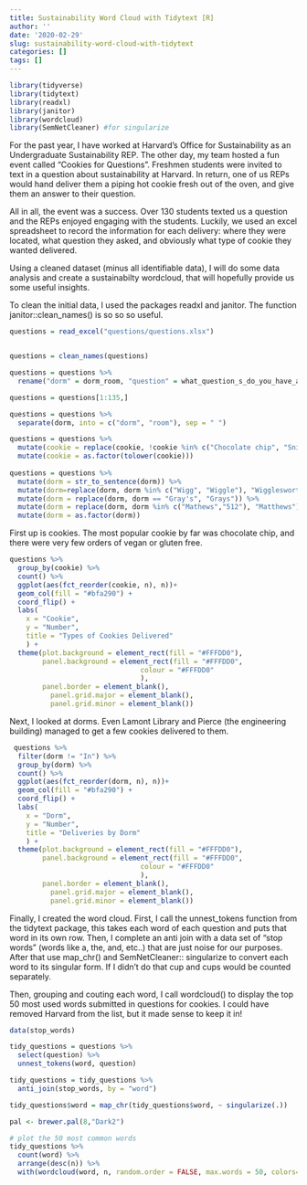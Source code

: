 ```yaml
---
title: Sustainability Word Cloud with Tidytext [R]
author: ''
date: '2020-02-29'
slug: sustainability-word-cloud-with-tidytext
categories: []
tags: []
---
```

```r
library(tidyverse)
library(tidytext)
library(readxl)
library(janitor)
library(wordcloud)
library(SemNetCleaner) #for singularize
```

For the past year, I have worked at Harvard's Office for Sustainability as an Undergraduate Sustainability REP. The other day, my team hosted a fun event called "Cookies for Questions". Freshmen students were invited to text in a question about sustainability at Harvard. In return, one of us REPs would hand deliver them a piping hot cookie fresh out of the oven, and give them an answer to their question. 

All in all, the event was a success. Over 130 students texted us a question and the REPs enjoyed engaging with the students. Luckily, we used an excel spreadsheet to record the information for each delivery: where they were located, what question they asked, and obviously what type of cookie they wanted delivered. 

Using a cleaned dataset (minus all identifiable data), I will do some data analysis and create a sustainabilty wordcloud, that will hopefully provide us some useful insights. 

To clean the initial data, I used the packages readxl and janitor. The function janitor::clean_names() is so so so useful. 


```r
questions = read_excel("questions/questions.xlsx")


questions = clean_names(questions)

questions = questions %>% 
  rename("dorm" = dorm_room, "question" = what_question_s_do_you_have_about_sustainability_at_harvard, "cookie" = what_kind_of_cookie_would_you_like_to_order)

questions = questions[1:135,]

questions = questions %>% 
  separate(dorm, into = c("dorm", "room"), sep = " ")

questions = questions %>% 
  mutate(cookie = replace(cookie, !cookie %in% c("Chocolate chip", "Snickerdoodle"), "vegan or gf")) %>% 
  mutate(cookie = as.factor(tolower(cookie)))
  
questions = questions %>% 
  mutate(dorm = str_to_sentence(dorm)) %>% 
  mutate(dorm=replace(dorm, dorm %in% c("Wigg", "Wiggle"), "Wigglesworth")) %>%
  mutate(dorm = replace(dorm, dorm == "Gray's", "Grays")) %>% 
  mutate(dorm = replace(dorm, dorm %in% c("Mathews","512"), "Matthews")) %>% 
  mutate(dorm = as.factor(dorm))

```



First up is cookies. The most popular cookie by far was chocolate chip, and there were very few orders of vegan or gluten free. 

```r
questions %>% 
  group_by(cookie) %>% 
  count() %>% 
  ggplot(aes(fct_reorder(cookie, n), n))+
  geom_col(fill = "#bfa290") +
  coord_flip() +
  labs( 
    x = "Cookie", 
    y = "Number", 
    title = "Types of Cookies Delivered"
    ) +
  theme(plot.background = element_rect(fill = "#FFFDD0"),
        panel.background = element_rect(fill = "#FFFDD0",
                                colour = "#FFFDD0"
                                ),
        panel.border = element_blank(),
          panel.grid.major = element_blank(),
          panel.grid.minor = element_blank())

```

Next, I looked at dorms. Even Lamont Library and Pierce (the engineering building) managed to get a few cookies delivered to them. 

```r
 questions %>% 
  filter(dorm != "In") %>% 
  group_by(dorm) %>% 
  count() %>% 
  ggplot(aes(fct_reorder(dorm, n), n))+
  geom_col(fill = "#bfa290") +
  coord_flip() +
  labs( 
    x = "Dorm", 
    y = "Number", 
    title = "Deliveries by Dorm"
    ) +
  theme(plot.background = element_rect(fill = "#FFFDD0"),
        panel.background = element_rect(fill = "#FFFDD0",
                                colour = "#FFFDD0"
                                ),
        panel.border = element_blank(),
          panel.grid.major = element_blank(),
          panel.grid.minor = element_blank())

```



Finally, I created the word cloud. First, I call the unnest_tokens function from the tidytext package, this takes each word of each question and puts that word in its own row. Then, I complete an anti join with a data set of "stop words" (words like a, the, and, etc..) that are just noise for our purposes. After that use map_chr() and SemNetCleaner:: singularize to convert each word to its singular form. If I didn't do that cup and cups would be counted separately. 


Then, grouping and couting each word, I call wordcloud() to display the top 50 most used words submitted in questions for cookies. I could have removed Harvard from the list, but it made sense to keep it in! 

```r
data(stop_words)

tidy_questions = questions %>% 
  select(question) %>% 
  unnest_tokens(word, question) 

tidy_questions = tidy_questions %>% 
  anti_join(stop_words, by = "word")

tidy_questions$word = map_chr(tidy_questions$word, ~ singularize(.))

pal <- brewer.pal(8,"Dark2")

# plot the 50 most common words
tidy_questions %>% 
  count(word) %>% 
  arrange(desc(n)) %>% 
  with(wordcloud(word, n, random.order = FALSE, max.words = 50, colors=pal))
```